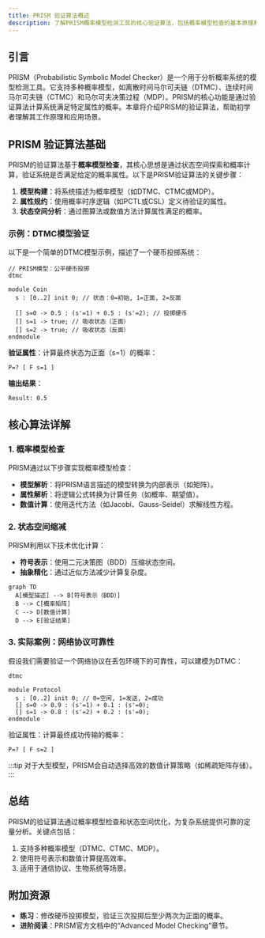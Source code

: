 ```yaml
---
title: PRISM 验证算法概述
description: 了解PRISM概率模型检测工具的核心验证算法，包括概率模型检查的基本原理和实际应用。
---
```


## 引言

PRISM（Probabilistic Symbolic Model Checker）是一个用于分析概率系统的模型检测工具。它支持多种概率模型，如离散时间马尔可夫链（DTMC）、连续时间马尔可夫链（CTMC）和马尔可夫决策过程（MDP）。PRISM的核心功能是通过验证算法计算系统满足特定属性的概率。本章将介绍PRISM的验证算法，帮助初学者理解其工作原理和应用场景。

## PRISM 验证算法基础

PRISM的验证算法基于**概率模型检查**，其核心思想是通过状态空间探索和概率计算，验证系统是否满足给定的概率属性。以下是PRISM验证算法的关键步骤：

1. **模型构建**：将系统描述为概率模型（如DTMC、CTMC或MDP）。
2. **属性规约**：使用概率时序逻辑（如PCTL或CSL）定义待验证的属性。
3. **状态空间分析**：通过图算法或数值方法计算属性满足的概率。

### 示例：DTMC模型验证

以下是一个简单的DTMC模型示例，描述了一个硬币投掷系统：

```prism
// PRISM模型：公平硬币投掷
dtmc

module Coin
  s : [0..2] init 0; // 状态：0=初始, 1=正面, 2=反面

  [] s=0 -> 0.5 : (s'=1) + 0.5 : (s'=2); // 投掷硬币
  [] s=1 -> true; // 吸收状态（正面）
  [] s=2 -> true; // 吸收状态（反面）
endmodule
```

**验证属性**：计算最终状态为正面（s=1）的概率：
```prism
P=? [ F s=1 ]
```

**输出结果**：
```plaintext
Result: 0.5
```

## 核心算法详解

### 1. 概率模型检查
PRISM通过以下步骤实现概率模型检查：
- **模型解析**：将PRISM语言描述的模型转换为内部表示（如矩阵）。
- **属性解析**：将逻辑公式转换为计算任务（如概率、期望值）。
- **数值计算**：使用迭代方法（如Jacobi、Gauss-Seidel）求解线性方程。

### 2. 状态空间缩减
PRISM利用以下技术优化计算：
- **符号表示**：使用二元决策图（BDD）压缩状态空间。
- **抽象精化**：通过近似方法减少计算复杂度。

```mermaid
graph TD
  A[模型描述] --> B[符号表示（BDD）]
  B --> C[概率矩阵]
  C --> D[数值计算]
  D --> E[验证结果]
```

### 3. 实际案例：网络协议可靠性
假设我们需要验证一个网络协议在丢包环境下的可靠性，可以建模为DTMC：

```prism
dtmc

module Protocol
  s : [0..2] init 0; // 0=空闲, 1=发送, 2=成功
  [] s=0 -> 0.9 : (s'=1) + 0.1 : (s'=0);
  [] s=1 -> 0.8 : (s'=2) + 0.2 : (s'=0);
endmodule
```

验证属性：计算最终成功传输的概率：
```prism
P=? [ F s=2 ]
```

:::tip
对于大型模型，PRISM会自动选择高效的数值计算策略（如稀疏矩阵存储）。
:::

## 总结

PRISM的验证算法通过概率模型检查和状态空间优化，为复杂系统提供可靠的定量分析。关键点包括：
1. 支持多种概率模型（DTMC、CTMC、MDP）。
2. 使用符号表示和数值计算提高效率。
3. 适用于通信协议、生物系统等场景。

## 附加资源
- **练习**：修改硬币投掷模型，验证三次投掷后至少两次为正面的概率。
- **进阶阅读**：PRISM官方文档中的“Advanced Model Checking”章节。